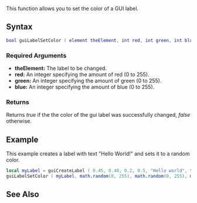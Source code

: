 {{Client function}}

<!-- Describe in plain english what this function does. Don't go into details, just give an overview -->
This function allows you to set the color of a GUI label.

==Syntax== 
<!-- NOTE: don't use 'special' names for variable names, e.g. you shouldn't be writing things like 'player player, vehicle vehicle', instead write something like 'player thePlayer, vehicle vehicleToGetInto'. This is less confusing and prevents the syntax highlighting being odd -->
<syntaxhighlight lang="lua">
bool guiLabelSetColor ( element theElement, int red, int green, int blue )
</syntaxhighlight> 

===Required Arguments=== 
<!-- List each argument one per line. This should be the argument's name as in the argument list above, NOT the argument's data type -->
*'''theElement:''' The label to be changed.
*'''red:''' An integer specifying the amount of red (0 to 255).
*'''green:''' An integer specifying the amount of green (0 to 255).
*'''blue:''' An integer specifying the amount of blue (0 to 255).

===Returns===
<!-- Make this descriptive. Explain what cases will return false. If you're unsure, add a tag to it so we can check -->
Returns ''true'' if the the color of the gui label was successfully changed, ''false'' otherwise.

==Example== 
This example creates a label with text "Hello World!" and sets it to a random color.
<syntaxhighlight lang="lua">local myLabel = guiCreateLabel ( 0.45, 0.48, 0.2, 0.5, "Hello world", true )
guiLabelSetColor ( myLabel, math.random(0, 255), math.random(0, 255), math.random(0, 255) )</syntaxhighlight>

==See Also==
{{GUI_functions}}